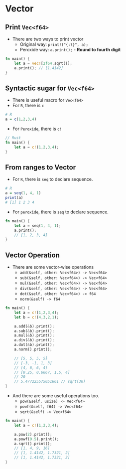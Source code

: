 # Vector {#vector}

## Print `Vec<f64>`

* There are two ways to print vector
    * Original way: `print!("{:?}", a);`
    * Peroxide way: `a.print();` - **Round to fourth digit**

```rust
fn main() {
    let a = vec![2f64.sqrt()];
    a.print(); // [1.4142]
}
```

## Syntactic sugar for `Vec<f64>`

* There is useful macro for `Vec<f64>`
* For `R`, there is `c`

```R
# R
a = c(1,2,3,4)
```

* For `Peroxide`, there is `c!`

```rust
// Rust
fn main() {
    let a = c!(1,2,3,4);
}
```

## From ranges to Vector

* For `R`, there is `seq` to declare sequence.

```R
# R
a = seq(1, 4, 1)
print(a)
# [1] 1 2 3 4
```

* For `peroxide`, there is `seq` to declare sequence.

```rust
fn main() {
    let a = seq(1, 4, 1);
    a.print();
    // [1, 2, 3, 4]
}
```

## Vector Operation

* There are some vector-wise operations
    * `add(&self, other: Vec<f64>) -> Vec<f64>`
    * `sub(&self, other: Vec<f64>) -> Vec<f64>`
    * `mul(&self, other: Vec<f64>) -> Vec<f64>`
    * `div(&self, other: Vec<f64>) -> Vec<f64>`
    * `dot(&self, other: Vec<f64>) -> f64`
    * `norm(&self) -> f64`

```rust
fn main() {
    let a = c!(1,2,3,4);
    let b = c!(4,3,2,1);

    a.add(&b).print();
    a.sub(&b).print();
    a.mul(&b).print();
    a.div(&b).print();
    a.dot(&b).print();
    a.norm().print();

    // [5, 5, 5, 5]
    // [-3, -1, 1, 3]
    // [4, 6, 6, 4]
    // [0.25, 0.6667, 1.5, 4]
    // 20
    // 5.477225575051661 // sqrt(30)
}
```

* And there are some useful operations too.
    * `pow(&self, usize) -> Vec<f64>`
    * `powf(&self, f64) -> Vec<f64>`
    * `sqrt(&self) -> Vec<f64>`

```rust
fn main() {
    let a = c!(1,2,3,4);

    a.pow(2).print();
    a.powf(0.5).print();
    a.sqrt().print();
    // [1, 4, 9, 16]
    // [1, 1.4142, 1.7321, 2]
    // [1, 1.4142, 1.7321, 2]
}
```